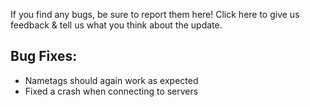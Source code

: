 If you find any bugs, be sure to report them here! Click here to give us feedback & tell us what you think about the update.  
  

## **Bug Fixes:**

-   Nametags should again work as expected
-   Fixed a crash when connecting to servers